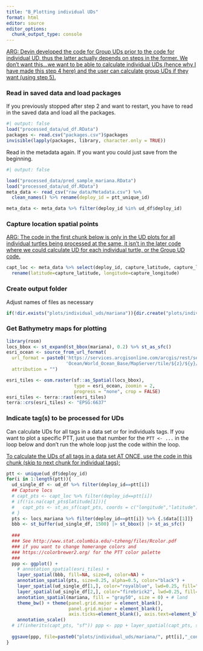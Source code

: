 ```yaml
---
title: "B_Plotting individual UDs"
format: html
editor: source
editor_options: 
  chunk_output_type: console
---
```


[ARG: Devin developed the code for Group UDs prior to the code for individual UD, thus the latter actually depends on steps in the former. We don't want this...we want to be able to calculate individual UDs (hence why I have made this step 4 here) and the user can calculate group UDs if they want (using step 5).]{.underline}

### Read in saved data and load packages
If you previously stopped after step 2 and want to restart, you have to read in the saved data and load all the packages.

```r
#| output: false
load("processed_data/ud_df.RData")
packages <- read.csv("packages.csv")$packages
invisible(lapply(packages, library, character.only = TRUE))
```

Read in the metadata again. If you want you could just save from the beginning.

```r
#| output: false

load("processed_data/pred_sample_mariana.RData")
load("processed_data/ud_df.RData")
meta_data <- read_csv("raw_data/Metadata.csv") %>% 
  clean_names() %>% rename(deploy_id = ptt_unique_id)

meta_data <- meta_data %>% filter(deploy_id %in% ud_df$deploy_id)
```

### Capture location spatial points

[ARG: The code in the first chunk below is only in the UD plots for all individual turtles being processed at the same, it isn't in the later code where we could calculate UD for each individual turtle, or the Group UD code.]{.underline}

```r
capt_loc <- meta_data %>% select(deploy_id, capture_latitude, capture_longitude) %>% 
  rename(latitude=capture_latitude, longitude=capture_longitude)
```


### Create output folder

Adjust names of files as necessary

```r
if(!dir.exists("plots/individual_uds/mariana")){dir.create("plots/individual_uds/mariana")}

```

### Get Bathymetry maps for plotting 

```r
library(rosm)
locs_bbox <- st_expand(st_bbox(mariana), 0.2) %>% st_as_sfc()
esri_ocean <- source_from_url_format(
  url_format = paste0('https://services.arcgisonline.com/arcgis/rest/services/',
                      'Ocean/World_Ocean_Base/MapServer/tile/${z}/${y}/${x}.jpeg'),
  attribution = "")

esri_tiles <- osm.raster(sf::as_Spatial(locs_bbox),
                         type = esri_ocean, zoomin = 2,
                         progress = "none", crop = FALSE)
esri_tiles <- terra::rast(esri_tiles)
terra::crs(esri_tiles) <- "EPSG:6637"
```

### Indicate tag(s) to be processed for UDs

Can calculate UDs for all tags in a data set or for individuals tags. If you want to plot a specific PTT, just use that number for the `PTT <- ...` in the loop below and don't run the whole loop just the code within the loop.   

[To calculate the UDs of all tags in a data set AT ONCE, use the code in this chunk (skip to next chunk for individual tags):]{.underline}

```r
ptt <- unique(ud_df$deploy_id)
for(i in 1:length(ptt)){
  ud_single_df <- ud_df %>% filter(deploy_id==ptt[i])
  ## Capture locs
  # capt_pts <- capt_loc %>% filter(deploy_id==ptt[i])
  # if(!is.na(capt_pts$latitude[1])){
  #   capt_pts <- st_as_sf(capt_pts, coords = c("longitude","latitude"), crs=4326) %>% st_transform(st_crs(ud_single_df))
  # }
  pts <- locs_mariana %>% filter(deploy_id==ptt[i]) %>% {.$data[[1]]}
  bbb <- st_buffer(ud_single_df, 1500) |> st_bbox() |> st_as_sfc()
  
  ###
  ### See http://www.stat.columbia.edu/~tzheng/files/Rcolor.pdf
  ### if you want to change homerange colors and 
  ### https://colorbrewer2.org/ for the PTT color palette
  ###
  ppp <- ggplot() +
    # annotation_spatial(esri_tiles) +
    layer_spatial(bbb, fill=NA, size=0, color=NA) +
    annotation_spatial(pts, size=0.25, alpha=0.5, color="black") + 
    layer_spatial(ud_single_df[1,], color="royalblue", lwd=0.25, fill="royalblue", alpha=0.3) +      # 95% quantile polygon
    layer_spatial(ud_single_df[2,], color="firebrick2", lwd=0.25, fill="firebrick2", alpha=0.3) +    # 50% quantile polygon
    annotation_spatial(mariana, fill = "gray50", size = 0) + # land
    theme_bw() + theme(panel.grid.major = element_blank(), 
                       panel.grid.minor = element_blank(),
                       axis.ticks=element_blank(), axis.text=element_blank()) +
    annotation_scale()
  # if(inherits(capt_pts, "sf")) ppp <- ppp + layer_spatial(capt_pts, size=2, alpha=1, color="green", shape=3)
  
  ggsave(ppp, file=paste0("plots/individual_uds/mariana/", ptt[i],"_contour.png"), width=6.5, height=4)
}
```

